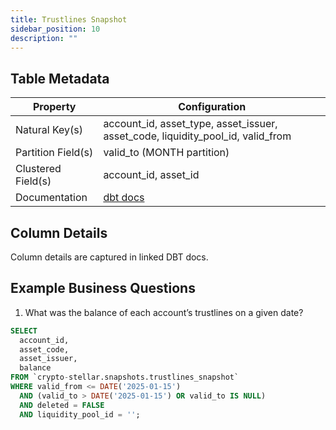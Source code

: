 ```yaml
---
title: Trustlines Snapshot
sidebar_position: 10
description: ""
---
```


<div className="scoped-data-dictionary-table">

## Table Metadata

| Property | Configuration |
| --- | --- |
| Natural Key(s) | account_id, asset_type, asset_issuer, asset_code, liquidity_pool_id, valid_from |
| Partition Field(s) | valid_to (MONTH partition) |
| Clustered Field(s) | account_id, asset_id |
| Documentation | [dbt docs](http://www.stellar-dbt-docs.com/#!/model/model.stellar_dbt_public.trustlines_snapshot) |

## Column Details

Column details are captured in linked DBT docs.

## Example Business Questions

1. What was the balance of each account’s trustlines on a given date?

```sql
SELECT
  account_id,
  asset_code,
  asset_issuer,
  balance
FROM `crypto-stellar.snapshots.trustlines_snapshot`
WHERE valid_from <= DATE('2025-01-15')
  AND (valid_to > DATE('2025-01-15') OR valid_to IS NULL)
  AND deleted = FALSE
  AND liquidity_pool_id = '';
```

</div>
